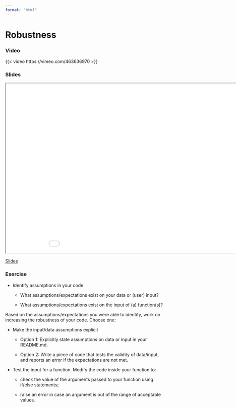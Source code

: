 ```yaml
---
format: "html"
---
```


# Robustness

### Video

{{< video https://vimeo.com/463636970 >}}

### Slides

```{=html}
<iframe class="slide-deck" src="../slides/slides_cq_robustness.html" title="Code Robustness" width="960" height="540">
</iframe>
```

[Slides](slides/slides_code-quality.html#21)

### Exercise

* Identify assumptions in your code
  
  * What assumptions/expectations exist on your data or (user) input?
  
  * What assumptions/expectations exist on the input of (a) function(s)?

Based on the assumptions/expectations you were able to identify, work on increasing the robustness of your code.
Choose one:

* Make the input/data assumptions explicit
  
  * Option 1: Explicitly state assumptions on data or input in your README.md.
  
  * Option 2: Write a piece of code that tests the validity of data/input, and reports an error if the expectations are not met.

* Test the input for a function. Modify the code inside your function to:
  
  * check the value of the arguments passed to your function using if/else statements;
  
  * raise an error in case an argument is out of the range of acceptable values.

